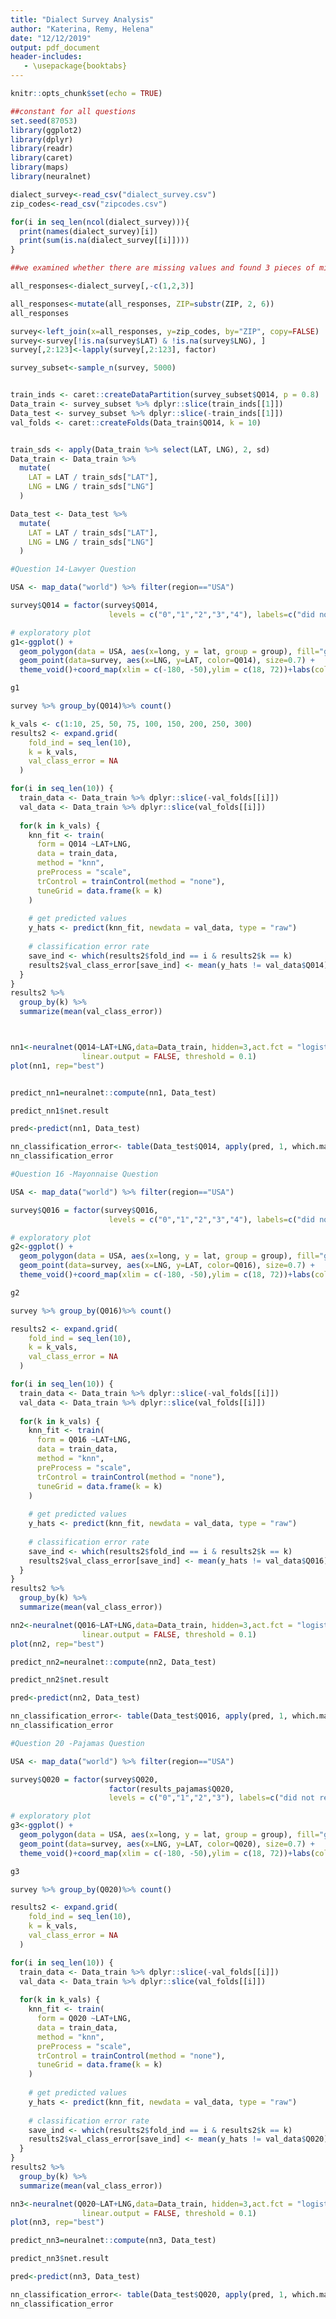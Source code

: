 ```yaml
---
title: "Dialect Survey Analysis"
author: "Katerina, Remy, Helena"
date: "12/12/2019"
output: pdf_document
header-includes:
   - \usepackage{booktabs}
---
```


```r
knitr::opts_chunk$set(echo = TRUE)
```


```r
##constant for all questions
set.seed(87053)
library(ggplot2)
library(dplyr)
library(readr)
library(caret)
library(maps)
library(neuralnet)

dialect_survey<-read_csv("dialect_survey.csv")
zip_codes<-read_csv("zipcodes.csv")

for(i in seq_len(ncol(dialect_survey))){
  print(names(dialect_survey)[i])
  print(sum(is.na(dialect_survey[[i]])))
}

##we examined whether there are missing values and found 3 pieces of missing data for state, and 537 for city. However, there are no missing data values for zip code. We will use zip code to match responses with latitude and longitude. We will be using latitude and longitude as explanatory variables later on. 

all_responses<-dialect_survey[,-c(1,2,3)]

all_responses<-mutate(all_responses, ZIP=substr(ZIP, 2, 6))
all_responses

survey<-left_join(x=all_responses, y=zip_codes, by="ZIP", copy=FALSE)
survey<-survey[!is.na(survey$LAT) & !is.na(survey$LNG), ]
survey[,2:123]<-lapply(survey[,2:123], factor)  

survey_subset<-sample_n(survey, 5000)


train_inds <- caret::createDataPartition(survey_subset$Q014, p = 0.8)
Data_train <- survey_subset %>% dplyr::slice(train_inds[[1]])
Data_test <- survey_subset %>% dplyr::slice(-train_inds[[1]])
val_folds <- caret::createFolds(Data_train$Q014, k = 10)


train_sds <- apply(Data_train %>% select(LAT, LNG), 2, sd)
Data_train <- Data_train %>%
  mutate(
    LAT = LAT / train_sds["LAT"],
    LNG = LNG / train_sds["LNG"]
  )

Data_test <- Data_test %>%
  mutate(
    LAT = LAT / train_sds["LAT"],
    LNG = LNG / train_sds["LNG"]
  )
```

```r
#Question 14-Lawyer Question

USA <- map_data("world") %>% filter(region=="USA")

survey$Q014 = factor(survey$Q014,
                      levels = c("0","1","2","3","4"), labels=c("did not respond", "pronounced like boy ('loyer')", "pronounced like saw ('law-yer')", "use both interchangeably", "other"))

# exploratory plot
g1<-ggplot() +
  geom_polygon(data = USA, aes(x=long, y = lat, group = group), fill="grey") +
  geom_point(data=survey, aes(x=LNG, y=LAT, color=Q014), size=0.7) + 
  theme_void()+coord_map(xlim = c(-180, -50),ylim = c(18, 72))+labs(color="lawyer")+theme(legend.title = element_text(size = 16), legend.text = element_text(size = 10)) + guides(colour = guide_legend(override.aes = list(size=1.5))) 

g1

survey %>% group_by(Q014)%>% count()

k_vals <- c(1:10, 25, 50, 75, 100, 150, 200, 250, 300)
results2 <- expand.grid(
    fold_ind = seq_len(10),
    k = k_vals,
    val_class_error = NA
  )

for(i in seq_len(10)) {
  train_data <- Data_train %>% dplyr::slice(-val_folds[[i]])
  val_data <- Data_train %>% dplyr::slice(val_folds[[i]])
  
  for(k in k_vals) {
    knn_fit <- train(
      form = Q014 ~LAT+LNG,
      data = train_data,
      method = "knn",
      preProcess = "scale",
      trControl = trainControl(method = "none"),
      tuneGrid = data.frame(k = k)
    )
    
    # get predicted values
    y_hats <- predict(knn_fit, newdata = val_data, type = "raw")
  
    # classification error rate
    save_ind <- which(results2$fold_ind == i & results2$k == k)
    results2$val_class_error[save_ind] <- mean(y_hats != val_data$Q014)
  }
}
results2 %>%
  group_by(k) %>%
  summarize(mean(val_class_error))



nn1<-neuralnet(Q014~LAT+LNG,data=Data_train, hidden=3,act.fct = "logistic",
                linear.output = FALSE, threshold = 0.1)
plot(nn1, rep="best")


predict_nn1=neuralnet::compute(nn1, Data_test)

predict_nn1$net.result

pred<-predict(nn1, Data_test)

nn_classification_error<- table(Data_test$Q014, apply(pred, 1, which.max))
nn_classification_error
```
```r
#Question 16 -Mayonnaise Question

USA <- map_data("world") %>% filter(region=="USA")

survey$Q016 = factor(survey$Q016,
                      levels = c("0","1","2","3","4"), labels=c("did not respond", "with 3 syllables ('may-uh-naze')", "like 'man' ('man-aze')", "use both interchangeably", "other"))

# exploratory plot
g2<-ggplot() +
  geom_polygon(data = USA, aes(x=long, y = lat, group = group), fill="grey") +
  geom_point(data=survey, aes(x=LNG, y=LAT, color=Q016), size=0.7) + 
  theme_void()+coord_map(xlim = c(-180, -50),ylim = c(18, 72))+labs(color="mayonnaise")+theme(legend.title = element_text(size = 16), legend.text = element_text(size = 10)) + guides(colour = guide_legend(override.aes = list(size=1.5))) 

g2

survey %>% group_by(Q016)%>% count()

results2 <- expand.grid(
    fold_ind = seq_len(10),
    k = k_vals,
    val_class_error = NA
  )

for(i in seq_len(10)) {
  train_data <- Data_train %>% dplyr::slice(-val_folds[[i]])
  val_data <- Data_train %>% dplyr::slice(val_folds[[i]])
  
  for(k in k_vals) {
    knn_fit <- train(
      form = Q016 ~LAT+LNG,
      data = train_data,
      method = "knn",
      preProcess = "scale",
      trControl = trainControl(method = "none"),
      tuneGrid = data.frame(k = k)
    )
    
    # get predicted values
    y_hats <- predict(knn_fit, newdata = val_data, type = "raw")
  
    # classification error rate
    save_ind <- which(results2$fold_ind == i & results2$k == k)
    results2$val_class_error[save_ind] <- mean(y_hats != val_data$Q016)
  }
}
results2 %>%
  group_by(k) %>%
  summarize(mean(val_class_error))

nn2<-neuralnet(Q016~LAT+LNG,data=Data_train, hidden=3,act.fct = "logistic",
                linear.output = FALSE, threshold = 0.1)
plot(nn2, rep="best")

predict_nn2=neuralnet::compute(nn2, Data_test)

predict_nn2$net.result

pred<-predict(nn2, Data_test)

nn_classification_error<- table(Data_test$Q016, apply(pred, 1, which.max))
nn_classification_error
```

```r
#Question 20 -Pajamas Question

USA <- map_data("world") %>% filter(region=="USA")

survey$Q020 = factor(survey$Q020,
                      factor(results_pajamas$Q020,
                      levels = c("0","1","2","3"), labels=c("did not respond", "like 'father'", "like 'jam'", "other")))

# exploratory plot
g3<-ggplot() +
  geom_polygon(data = USA, aes(x=long, y = lat, group = group), fill="grey") +
  geom_point(data=survey, aes(x=LNG, y=LAT, color=Q020), size=0.7) + 
  theme_void()+coord_map(xlim = c(-180, -50),ylim = c(18, 72))+labs(color="second vowel in 'pajamas'")+theme(legend.title = element_text(size = 16), legend.text = element_text(size = 10)) + guides(colour = guide_legend(override.aes = list(size=1.5))) 

g3

survey %>% group_by(Q020)%>% count()

results2 <- expand.grid(
    fold_ind = seq_len(10),
    k = k_vals,
    val_class_error = NA
  )

for(i in seq_len(10)) {
  train_data <- Data_train %>% dplyr::slice(-val_folds[[i]])
  val_data <- Data_train %>% dplyr::slice(val_folds[[i]])
  
  for(k in k_vals) {
    knn_fit <- train(
      form = Q020 ~LAT+LNG,
      data = train_data,
      method = "knn",
      preProcess = "scale",
      trControl = trainControl(method = "none"),
      tuneGrid = data.frame(k = k)
    )
    
    # get predicted values
    y_hats <- predict(knn_fit, newdata = val_data, type = "raw")
  
    # classification error rate
    save_ind <- which(results2$fold_ind == i & results2$k == k)
    results2$val_class_error[save_ind] <- mean(y_hats != val_data$Q020)
  }
}
results2 %>%
  group_by(k) %>%
  summarize(mean(val_class_error))

nn3<-neuralnet(Q020~LAT+LNG,data=Data_train, hidden=3,act.fct = "logistic",
                linear.output = FALSE, threshold = 0.1)
plot(nn3, rep="best")

predict_nn3=neuralnet::compute(nn3, Data_test)

predict_nn3$net.result

pred<-predict(nn3, Data_test)

nn_classification_error<- table(Data_test$Q020, apply(pred, 1, which.max))
nn_classification_error
```


